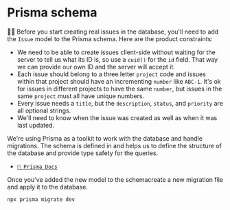 # Prisma schema

👨‍💼 Before you start creating real issues in the database, you'll need to add the `Issue` model to the Prisma schema. Here are the product constraints:

- We need to be able to create issues client-side without waiting for the server to tell us what its ID is, so use a `cuid()` for the `id` field. That way we can provide our own ID and the server will accept it.
- Each issue should belong to a three letter `project` code and issues within that project should have an incrementing `number` like `ABC-1`. It's ok for issues in different projects to have the same `number`, but issues in the same `project` must all have unique numbers.
- Every issue needs a `title`, but the `description`, `status`, and `priority` are all optional strings.
- We'll need to know when the issue was created as well as when it was last updated.

We're using Prisma as a toolkit to work with the database and handle migrations. The schema is defined in <InlineFile file="/prisma/schema.prisma" /> and helps us to define the structure of the database and provide type safety for the queries.

- [`📜 Prisma Docs`](https://www.prisma.io/docs/orm/prisma-schema/data-model/models)

Once you've added the new model to the schemacreate a new migration file and apply it to the database.

```sh
npx prisma migrate dev
```
